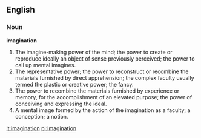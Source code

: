 ==English==

===Noun===

'''imagination'''

#The imagine-making power of the mind; the power to create or reproduce ideally an object of sense previously perceived; the power to call up mental imagines.
#The representative power; the power to reconstruct or recombine the materials furnished by direct apprehension; the complex faculty usually termed the plastic or creative power; the fancy.
#The power to recombine the materials furnished by experience or memory, for the accomplishment of an elevated purpose; the power of conceiving and expressing the ideal.
#A mental image formed by the action of the imagination as a faculty; a conception; a notion.

[[it:imagination]]
[[pl:Imagination]]